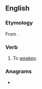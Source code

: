 ==English==

===Etymology===
From {{etyl|la|en}} {{m|la|labefacere}}.

===Verb===
{{en-verb|labefies|labifying|labefied}}

# {{lb|en|obsolete|rare}} To [[weaken]].

===Anagrams===
* {{anagrams|en|beflay}}